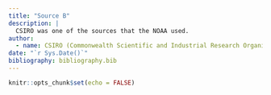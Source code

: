 ```yaml
---
title: "Source B"
description: |
  CSIRO was one of the sources that the NOAA used.
author:
  - name: CSIRO (Commonwealth Scientific and Industrial Research Organization)
date: "`r Sys.Date()`"
bibliography: bibliography.bib
---
```


```r
knitr::opts_chunk$set(echo = FALSE)
```









